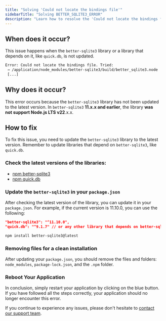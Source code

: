 ```yaml
---
title: "Solving 'Could not locate the bindings file'"
sidebarTitle: "Solving BETTER_SQLITE3_ERROR"
description: "Learn how to resolve the 'Could not locate the bindings file' issue in your application."
---
```


## When does it occur?

This issue happens when the `better-sqlite3` library or a library that depends on it, like `quick.db`, is not updated.

```bash
Error: Could not locate the bindings file. Tried:
 → /application/node_modules/better-sqlite3/build/better_sqlite3.node
 [...]
```

## Why does it occur?

This error occurs because the `better-sqlite3` library has not been updated to the latest version. In `better-sqlite3` **11.x.x and earlier**, the library **was not support Node.js LTS v22**.x.x.

## How to fix

To fix this issue, you need to update the `better-sqlite3` library to the latest version. Remember to update libraries that depend on `better-sqlite3`, like `quick.db`.

### Check the latest versions of the libraries:
   - [npm better-sqlite3](https://www.npmjs.com/package/better-sqlite3)
   - [npm quick.db](https://www.npmjs.com/package/quick.db)


### Update the `better-sqlite3` in your `package.json`

After checking the latest version of the library, you can update it in your `package.json`. For example, if the current version is 11.10.0, you can use the following:

```json Update manually in your package.json
"better-sqlite3": "^11.10.0",
"quick.db": "^9.1.7" // or any other library that depends on better-sqlite3
```

```bash Update using the terminal
npm install better-sqlite3@latest
```

### Removing files for a clean installation

After updating your `package.json`, you should remove the files and folders: `node_modules`, `package-lock.json`, and the `.npm` folder.

### Reboot Your Application

In conclusion, simply restart your application by clicking on the blue button. If you have followed all the steps correctly, your application should no longer encounter this error.

If you continue to experience any issues, please don't hesitate to [contact our support team](/company/support).
